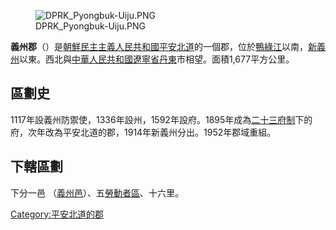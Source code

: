 [[File:DPRK_Pyongbuk-Uiju.PNG|right]]

'''義州郡'''（{{kor|諺=의주군|漢=義州郡|羅=Ŭiju gun|f=y}}）是[[朝鮮民主主義人民共和國|朝鮮民主主義人民共和國]][[平安北道|平安北道]]的一個郡，位於[[鴨綠江|鴨綠江]]以南，[[新義州|新義州]]以東。西北與[[中華人民共和國|中華人民共和國]][[遼寧省|遼寧省]][[丹東|丹東]]市相望。面積1,677平方公里。

==區劃史==

1117年設義州防禦使，1336年設州，1592年設府。1895年成為[[二十三府制|二十三府制]]下的府，次年改為平安北道的郡，1914年新義州分出。1952年郡域重組。

==下轄區劃==

下分一邑 （[[義州邑|義州邑]]）、五[[勞動者區|勞動者區]]、十六里。

{{平安北道行政區劃}}

{{DEFAULTSORT:Uiju-gun}}
[[Category:平安北道的郡|Category:平安北道的郡]]